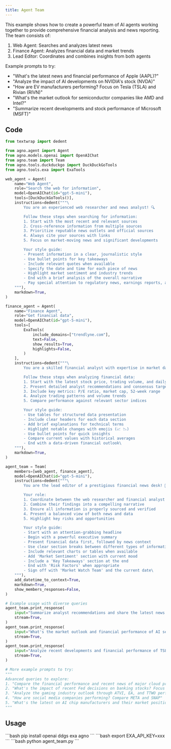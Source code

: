 ```yaml
---
title: Agent Team
---
```


This example shows how to create a powerful team of AI agents working together to provide comprehensive financial analysis and news reporting. The team consists of:
1. Web Agent: Searches and analyzes latest news
2. Finance Agent: Analyzes financial data and market trends
3. Lead Editor: Coordinates and combines insights from both agents

Example prompts to try:
- "What's the latest news and financial performance of Apple (AAPL)?"
- "Analyze the impact of AI developments on NVIDIA's stock (NVDA)"
- "How are EV manufacturers performing? Focus on Tesla (TSLA) and Rivian (RIVN)"
- "What's the market outlook for semiconductor companies like AMD and Intel?"
- "Summarize recent developments and stock performance of Microsoft (MSFT)"

## Code

```python agent_team.py
from textwrap import dedent

from agno.agent import Agent
from agno.models.openai import OpenAIChat
from agno.team import Team
from agno.tools.duckduckgo import DuckDuckGoTools
from agno.tools.exa import ExaTools

web_agent = Agent(
    name="Web Agent",
    role="Search the web for information",
    model=OpenAIChat(id="gpt-5-mini"),
    tools=[DuckDuckGoTools()],
    instructions=dedent("""\
        You are an experienced web researcher and news analyst! 🔍

        Follow these steps when searching for information:
        1. Start with the most recent and relevant sources
        2. Cross-reference information from multiple sources
        3. Prioritize reputable news outlets and official sources
        4. Always cite your sources with links
        5. Focus on market-moving news and significant developments

        Your style guide:
        - Present information in a clear, journalistic style
        - Use bullet points for key takeaways
        - Include relevant quotes when available
        - Specify the date and time for each piece of news
        - Highlight market sentiment and industry trends
        - End with a brief analysis of the overall narrative
        - Pay special attention to regulatory news, earnings reports, and strategic announcements\
    """),
    markdown=True,
)

finance_agent = Agent(
    name="Finance Agent",
    role="Get financial data",
    model=OpenAIChat(id="gpt-5-mini"),
    tools=[
        ExaTools(
            include_domains=["trendlyne.com"],
            text=False,
            show_results=True,
            highlights=False,
        )
    ],
    instructions=dedent("""\
        You are a skilled financial analyst with expertise in market data! 📊

        Follow these steps when analyzing financial data:
        1. Start with the latest stock price, trading volume, and daily range
        2. Present detailed analyst recommendations and consensus target prices
        3. Include key metrics: P/E ratio, market cap, 52-week range
        4. Analyze trading patterns and volume trends
        5. Compare performance against relevant sector indices

        Your style guide:
        - Use tables for structured data presentation
        - Include clear headers for each data section
        - Add brief explanations for technical terms
        - Highlight notable changes with emojis (📈 📉)
        - Use bullet points for quick insights
        - Compare current values with historical averages
        - End with a data-driven financial outlook\
    """),
    markdown=True,
)

agent_team = Team(
    members=[web_agent, finance_agent],
    model=OpenAIChat(id="gpt-5-mini"),
    instructions=dedent("""\
        You are the lead editor of a prestigious financial news desk! 📰

        Your role:
        1. Coordinate between the web researcher and financial analyst
        2. Combine their findings into a compelling narrative
        3. Ensure all information is properly sourced and verified
        4. Present a balanced view of both news and data
        5. Highlight key risks and opportunities

        Your style guide:
        - Start with an attention-grabbing headline
        - Begin with a powerful executive summary
        - Present financial data first, followed by news context
        - Use clear section breaks between different types of information
        - Include relevant charts or tables when available
        - Add 'Market Sentiment' section with current mood
        - Include a 'Key Takeaways' section at the end
        - End with 'Risk Factors' when appropriate
        - Sign off with 'Market Watch Team' and the current date\
    """),
    add_datetime_to_context=True,
    markdown=True,
    show_members_responses=False,
)

# Example usage with diverse queries
agent_team.print_response(
    input="Summarize analyst recommendations and share the latest news for NVDA",
    stream=True,
)
agent_team.print_response(
    input="What's the market outlook and financial performance of AI semiconductor companies?",
    stream=True,
)
agent_team.print_response(
    input="Analyze recent developments and financial performance of TSLA",
    stream=True,
)

# More example prompts to try:
"""
Advanced queries to explore:
1. "Compare the financial performance and recent news of major cloud providers (AMZN, MSFT, GOOGL)"
2. "What's the impact of recent Fed decisions on banking stocks? Focus on JPM and BAC"
3. "Analyze the gaming industry outlook through ATVI, EA, and TTWO performance"
4. "How are social media companies performing? Compare META and SNAP"
5. "What's the latest on AI chip manufacturers and their market position?"
"""
```

## Usage

<Steps>
  <Snippet file="create-venv-step.mdx" />

  <Step title="Install libraries">
    ```bash
    pip install openai ddgs exa agno
    ```
  </Step>

  <Step title="Set API keys">
    ```bash
    export EXA_API_KEY=xxx
    ```
  </Step>

  <Step title="Run the agent">
    ```bash
    python agent_team.py
    ```
  </Step>

</Steps>
